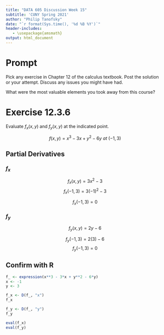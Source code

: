 ```yaml
---
title: "DATA 605 Discussion Week 15"
subtitle: 'CUNY Spring 2021'
author: "Philip Tanofsky" 
date: "`r format(Sys.time(), '%d %B %Y')`"
header-includes:
   - \usepackage{amsmath}
output: html_document
---
```


# Prompt 

Pick any exercise in Chapter 12 of the calculus textbook.  Post the solution or your attempt.  Discuss any issues you might have had.

What were the most valuable elements you took away from this course?  

# Exercise 12.3.6

Evaluate $f_x(x, y)$ and $f_y(x, y)$ at the indicated point.

$$f(x,y) = x^3 − 3x + y^2 − 6y\ at\ (−1,3)$$

## Partial Derivatives

### $f_x$

$$f_x(x,y) = 3x^2 − 3$$
$$f_x(-1,3) = 3(-1)^2 − 3$$

$$f_x(-1,3) = 0$$

### $f_y$

$$f_y(x,y) = 2y − 6$$

$$f_y(-1,3) = 2(3) − 6$$
$$f_y(-1,3) = 0$$

## Confirm with R

```r
f_ <- expression(x**3 - 3*x + y**2 - 6*y) 
x <- -1
y <- 3

f_x <- D(f_, "x")
f_x

f_y <- D(f_, "y")
f_y

eval(f_x)
eval(f_y)
```


